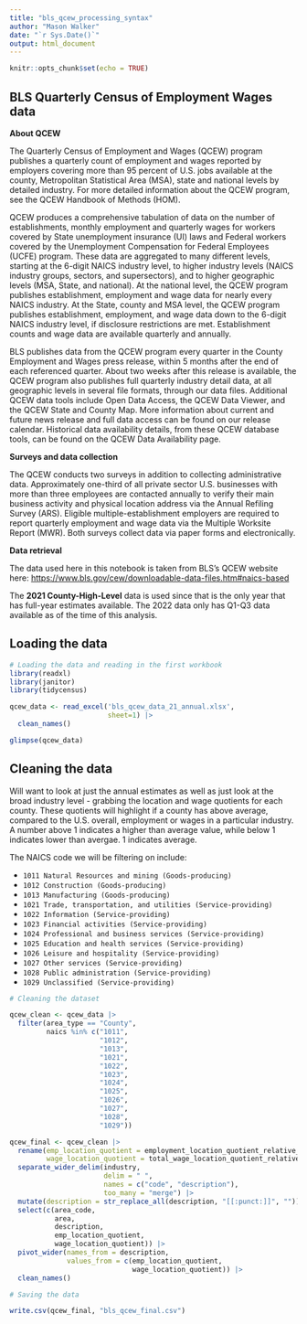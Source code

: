 ---
title: "bls_qcew_processing_syntax"
author: "Mason Walker"
date: "`r Sys.Date()`"
output: html_document
---

```{r setup, include=FALSE}
knitr::opts_chunk$set(echo = TRUE)
```

## BLS Quarterly Census of Employment Wages data

**About QCEW**

The Quarterly Census of Employment and Wages (QCEW) program publishes a quarterly count of employment and wages reported by employers covering more than 95 percent of U.S. jobs available at the county, Metropolitan Statistical Area (MSA), state and national levels by detailed industry. For more detailed information about the QCEW program, see the QCEW Handbook of Methods (HOM).

QCEW produces a comprehensive tabulation of data on the number of establishments, monthly employment and quarterly wages for workers covered by State unemployment insurance (UI) laws and Federal workers covered by the Unemployment Compensation for Federal Employees (UCFE) program. These data are aggregated to many different levels, starting at the 6-digit NAICS industry level, to higher industry levels (NAICS industry groups, sectors, and supersectors), and to higher geographic levels (MSA, State, and national). At the national level, the QCEW program publishes establishment, employment and wage data for nearly every NAICS industry. At the State, county and MSA level, the QCEW program publishes establishment, employment, and wage data down to the 6-digit NAICS industry level, if disclosure restrictions are met. Establishment counts and wage data are available quarterly and annually.

BLS publishes data from the QCEW program every quarter in the County Employment and Wages press release, within 5 months after the end of each referenced quarter. About two weeks after this release is available, the QCEW program also publishes full quarterly industry detail data, at all geographic levels in several file formats, through our data files. Additional QCEW data tools include Open Data Access, the QCEW Data Viewer, and the QCEW State and County Map. More information about current and future news release and full data access can be found on our release calendar. Historical data availability details, from these QCEW database tools, can be found on the QCEW Data Availability page.

**Surveys and data collection**

The QCEW conducts two surveys in addition to collecting administrative data. Approximately one-third of all private sector U.S. businesses with more than three employees are contacted annually to verify their main business activity and physical location address via the Annual Refiling Survey (ARS). Eligible multiple-establishment employers are required to report quarterly employment and wage data via the Multiple Worksite Report (MWR). Both surveys collect data via paper forms and electronically.

**Data retrieval**

The data used here in this notebook is taken from BLS's QCEW website here: <https://www.bls.gov/cew/downloadable-data-files.htm#naics-based>

The **2021 County-High-Level** data is used since that is the only year that has full-year estimates available. The 2022 data only has Q1-Q3 data available as of the time of this analysis.

## Loading the data

```{r loading the data}

# Loading the data and reading in the first workbook
library(readxl)
library(janitor)
library(tidycensus)

qcew_data <- read_excel('bls_qcew_data_21_annual.xlsx',
                        sheet=1) |>
  clean_names()

glimpse(qcew_data)

```

## Cleaning the data

Will want to look at just the annual estimates as well as just look at the broad industry level - grabbing the location and wage quotients for each county. These quotients will highlight if a county has above average, compared to the U.S. overall, employment or wages in a particular industry. A number above 1 indicates a higher than average value, while below 1 indicates lower than avergae. 1 indicates average.

The NAICS code we will be filtering on include:

- `1011 Natural Resources and mining (Goods-producing)`
- `1012 Construction (Goods-producing)`
- `1013 Manufacturing (Goods-producing)`
- `1021 Trade, transportation, and utilities (Service-providing)`
- `1022 Information (Service-providing)`
- `1023 Financial activities (Service-providing)`
- `1024 Professional and business services (Service-providing)`
- `1025 Education and health services (Service-providing)`
- `1026 Leisure and hospitality (Service-providing)`
- `1027 Other services (Service-providing)`
- `1028 Public administration (Service-providing)`
- `1029 Unclassified (Service-providing)`

```{r cleaning data}

# Cleaning the dataset

qcew_clean <- qcew_data |>
  filter(area_type == "County",
         naics %in% c("1011",
                      "1012",
                      "1013",
                      "1021",
                      "1022",
                      "1023",
                      "1024",
                      "1025",
                      "1026",
                      "1027",
                      "1028",
                      "1029"))

qcew_final <- qcew_clean |>
  rename(emp_location_quotient = employment_location_quotient_relative_to_u_s,
         wage_location_quotient = total_wage_location_quotient_relative_to_u_s) |>
  separate_wider_delim(industry,
                       delim = " ",
                       names = c("code", "description"),
                       too_many = "merge") |>
  mutate(description = str_replace_all(description, "[[:punct:]]", "")) |>
  select(c(area_code,
           area,
           description,
           emp_location_quotient,
           wage_location_quotient)) |>
  pivot_wider(names_from = description,
              values_from = c(emp_location_quotient,
                              wage_location_quotient)) |>
  clean_names()

# Saving the data

write.csv(qcew_final, "bls_qcew_final.csv")

```
